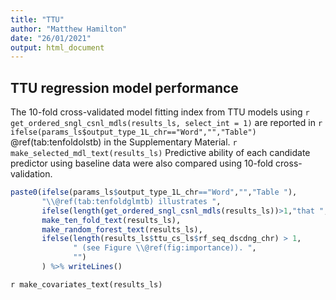 ```yaml
---
title: "TTU"
author: "Matthew Hamilton"
date: "26/01/2021"
output: html_document
---
```


## TTU regression model performance 
<!-- Table start -->The 10-fold cross-validated model fitting index from TTU models using `r get_ordered_sngl_csnl_mdls(results_ls, select_int = 1)` are reported in `r ifelse(params_ls$output_type_1L_chr=="Word","","Table")` \@ref(tab:tenfoldolstb) in the Supplementary Material<!-- Table end -->. `r make_selected_mdl_text(results_ls)` Predictive ability of each candidate predictor using baseline data were also compared using 10-fold cross-validation.  

```r
paste0(ifelse(params_ls$output_type_1L_chr=="Word","","Table "),
       "\\@ref(tab:tenfoldglmtb) illustrates ",
       ifelse(length(get_ordered_sngl_csnl_mdls(results_ls))>1,"that ",""),
       make_ten_fold_text(results_ls),
       make_random_forest_text(results_ls),
       ifelse(length(results_ls$ttu_cs_ls$rf_seq_dscdng_chr) > 1,
              " (see Figure \\@ref(fig:importance)). ",
              "")
       ) %>% writeLines()
```

`r make_covariates_text(results_ls)`

